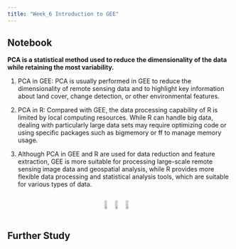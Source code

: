 ```yaml
---
title: "Week_6 Introduction to GEE"
---
```


## Notebook

**PCA is a statistical method used to reduce the dimensionality of the data while retaining the most variability.**

1.  PCA in GEE: PCA is usually performed in GEE to reduce the dimensionality of remote sensing data and to highlight key information about land cover, change detection, or other environmental features.

2.  PCA in R: Compared with GEE, the data processing capability of R is limited by local computing resources. While R can handle big data, dealing with particularly large data sets may require optimizing code or using specific packages such as bigmemory or ff to manage memory usage.

3.  Although PCA in GEE and R are used for data reduction and feature extraction, GEE is more suitable for processing large-scale remote sensing image data and geospatial analysis, while R provides more flexible data processing and statistical analysis tools, which are suitable for various types of data.

::: {style="display: flex; justify-content: space-around; align-items: center;"}
<img src="https://github.com/jianghan0v0/Learning-diary-han-jiang/raw/main/images/Picture%201.jpg" width="29%"/> <img src="https://github.com/jianghan0v0/Learning-diary-han-jiang/raw/main/images/Picture%202.jpg" width="30%"/> <img src="https://github.com/jianghan0v0/Learning-diary-han-jiang/raw/main/images/Picture%203.jpg" width="29%"/>
:::
## Further Study
